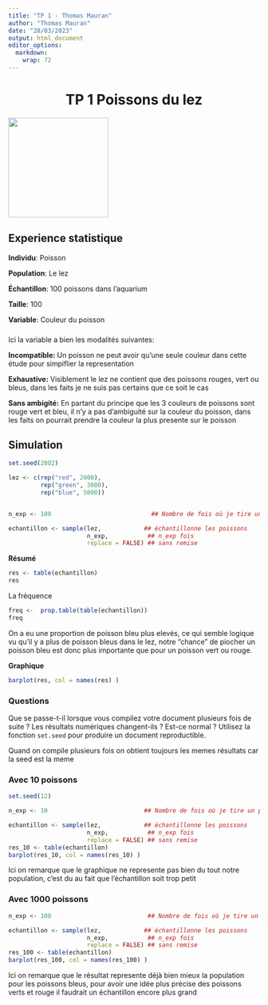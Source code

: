```yaml
---
title: "TP 1 - Thomas Mauran"
author: "Thomas Mauran"
date: "28/03/2023"
output: html_document
editor_options: 
  markdown: 
    wrap: 72
---
```


# TP 1 Poissons du lez {#sec-tp-1 style="text-align: center"}

![](https://media.tenor.com/Mb5on1J7rsYAAAAd/fish-sucking.gif){style="tex-align: center"
width="200"}

## Experience statistique {style="text-align: left"}

**Individu**: Poisson

**Population**: Le lez

**Échantillon**: 100 poissons dans l'aquarium

**Taille**: 100

**Variable**: Couleur du poisson

### 

Ici la variable a bien les modalités suivantes:\

**Incompatible:** Un poisson ne peut avoir qu'une seule couleur dans
cette étude pour simpiflier la representation

**Exhaustive:** Visiblement le lez ne contient que des poissons rouges,
vert ou bleus, dans les faits je ne suis pas certains que ce soit le cas

**Sans ambigité:** En partant du principe que les 3 couleurs de poissons
sont rouge vert et bleu, il n'y a pas d'ambiguité sur la couleur du
poisson, dans les faits on pourrait prendre la couleur la plus presente
sur le poisson

## Simulation {style="text-align: left"}

```r
set.seed(2002)

lez <- c(rep("red", 2000),
         rep("green", 3000),
         rep("blue", 5000))


n_exp <- 100                            ## Nombre de fois où je tire un poisson

echantillon <- sample(lez,            ## échantillonne les poissons
                      n_exp,           ## n_exp fois
                      replace = FALSE) ## sans remise

```

**Résumé**

```r
res <- table(echantillon)
res
```

La fréquence

```r
freq <-  prop.table(table(echantillon))
freq
```

On a eu une proportion de poisson bleu plus elevés, ce qui semble
logique vu qu'il y a plus de poisson bleus dans le lez, notre "chance"
de piocher un poisson bleu est donc plus importante que pour un poisson
vert ou rouge.

**Graphique**

```r
barplot(res, col = names(res) )
```

### Questions

| Que se passe-t-il lorsque vous compilez votre document plusieurs fois de suite ? Les résultats numériques changent-ils ? Est-ce normal ? Utilisez la fonction `set.seed` pour produire un document reproductible.

Quand on compile plusieurs fois on obtient toujours les memes résultats
car la seed est la meme

### Avec 10 poissons 

```r
set.seed(12)

n_exp <- 10                           ## Nombre de fois où je tire un poisson

echantillon <- sample(lez,            ## échantillonne les poissons
                      n_exp,           ## n_exp fois
                      replace = FALSE) ## sans remise
res_10 <- table(echantillon)
barplot(res_10, col = names(res_10) )
```

Ici on remarque que le graphique ne represente pas bien du tout notre
population, c'est du au fait que l'échantillon soit trop petit

### Avec 1000 poissons

```r

n_exp <- 100                           ## Nombre de fois où je tire un poisson

echantillon <- sample(lez,            ## échantillonne les poissons
                      n_exp,           ## n_exp fois
                      replace = FALSE) ## sans remise
res_100 <- table(echantillon)
barplot(res_100, col = names(res_100) )
```

Ici on remarque que le résultat represente déjà bien mieux la population
pour les poissons bleus, pour avoir une idée plus précise des poissons
verts et rouge il faudrait un échantillon encore plus grand
